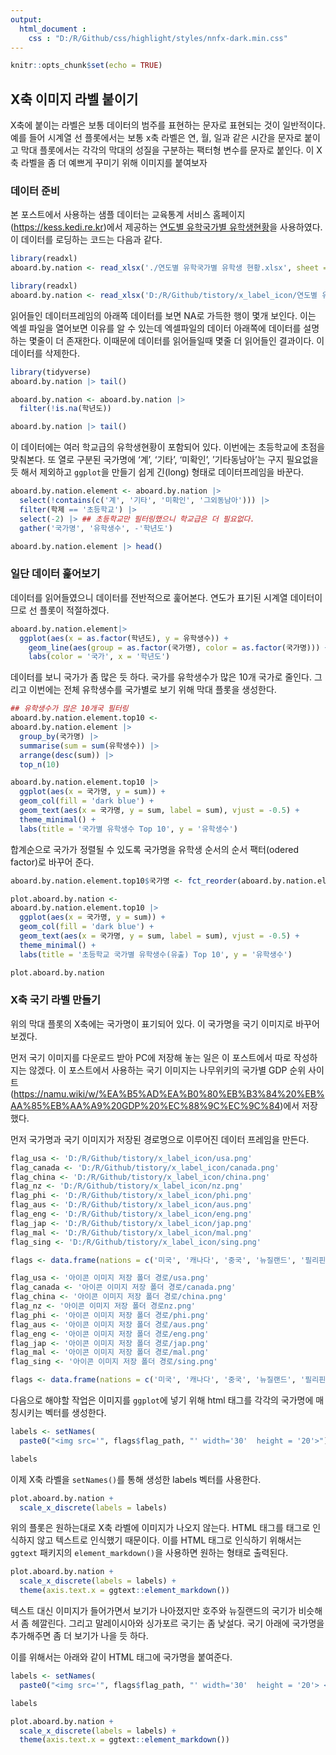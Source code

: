 ```yaml
---
output: 
  html_document :
    css : "D:/R/Github/css/highlight/styles/nnfx-dark.min.css"
---
```


```r
knitr::opts_chunk$set(echo = TRUE)
```

## X축 이미지 라벨 붙이기

X축에 붙이는 라벨은 보통 데이터의 범주를 표현하는 문자로 표현되는 것이 일반적이다. 예를 들어 시계열 선 플롯에서는 보통 x축 라벨은 연, 월, 일과 같은 시간을 문자로 붙이고 막대 플롯에서는 각각의 막대의 성질을 구분하는 팩터형 변수를 문자로 붙인다. 이 X축 라벨을 좀 더 예쁘게 꾸미기 위해 이미지를 붙여보자

### 데이터 준비

본 포스트에서 사용하는 샘플 데이터는 교육통계 서비스 홈페이지(<https://kess.kedi.re.kr>)에서 제공하는 [연도별 유학국가별 유학생현황](<https://kess.kedi.re.kr/kessTheme/zipyo?itemCode=03&menuId=m_02_03_01#>)을 사용하였다. 이 데이터를 로딩하는 코드는 다음과 같다. 

```r
library(readxl)
aboard.by.nation <- read_xlsx('./연도별 유학국가별 유학생 현황.xlsx', sheet = 'Sheet0', skip = 2, col_types = c('numeric', 'text', rep('numeric', 25)), col_names = TRUE)
```

```r
library(readxl)
aboard.by.nation <- read_xlsx('D:/R/Github/tistory/x_label_icon/연도별 유학국가별 유학생 현황.xlsx', sheet = 'Sheet0', skip = 2, col_types = c('numeric', 'text', rep('numeric', 25)), col_names = TRUE)
```

읽어들인 데이터프레임의 아래쪽 데이터를 보면 NA로 가득한 행이 몇개 보인다. 이는 엑셀 파일을 열어보면 이유를 알 수 있는데 엑셀파일의 데이터 아래쪽에 데이터를 설명하는 몇줄이 더 존재한다. 이때문에 데이터를 읽어들일때 몇줄 더 읽어들인 결과이다. 이 데이터를 삭제한다. 

```r
library(tidyverse)
aboard.by.nation |> tail()

aboard.by.nation <- aboard.by.nation |>
  filter(!is.na(학년도))

aboard.by.nation |> tail()
```

이 데이터에는 여러 학교급의 유학생현황이 포함되어 있다. 이번에는 초등학교에 초점을 맞춰본다. 또 열로 구분된 국가명에 '계', '기타', '미확인', '기타동남아'는 구지 필요없을 듯 해서 제외하고 `ggplot`을 만들기 쉽게 긴(long) 형태로 데이터프레임을 바꾼다. 

```r
aboard.by.nation.element <- aboard.by.nation |>
  select(!contains(c('계', '기타', '미확인', '그외동남아'))) |>
  filter(학제 == '초등학교') |>
  select(-2) |> ## 초등학교만 필터링했으니 학교급은 더 필요없다.
  gather('국가명', '유학생수', -'학년도')

aboard.by.nation.element |> head()
```

### 일단 데이터 훑어보기

데이터를 읽어들였으니 데이터를 전반적으로 훑어본다. 연도가 표기된 시계열 데이터이므로 선 플롯이 적절하겠다. 

```r
aboard.by.nation.element|>
  ggplot(aes(x = as.factor(학년도), y = 유학생수)) +
    geom_line(aes(group = as.factor(국가명), color = as.factor(국가명))) + 
    labs(color = '국가', x = '학년도')
```

데이터를 보니 국가가 좀 많은 듯 하다. 국가를 유학생수가 많은 10개 국가로 줄인다. 그리고 이번에는 전체 유학생수를 국가별로 보기 위해 막대 플롯을 생성한다. 


```r
## 유학생수가 많은 10개국 필터링
aboard.by.nation.element.top10 <-
aboard.by.nation.element |>
  group_by(국가명) |>
  summarise(sum = sum(유학생수)) |>
  arrange(desc(sum)) |>
  top_n(10)

aboard.by.nation.element.top10 |>
  ggplot(aes(x = 국가명, y = sum)) +
  geom_col(fill = 'dark blue') +
  geom_text(aes(x = 국가명, y = sum, label = sum), vjust = -0.5) + 
  theme_minimal() + 
  labs(title = '국가별 유학생수 Top 10', y = '유학생수')

```

합계순으로 국가가 정렬될 수 있도록 국가명을 유학생 순서의 순서 팩터(odered factor)로 바꾸어 준다. 
```r
aboard.by.nation.element.top10$국가명 <- fct_reorder(aboard.by.nation.element.top10$국가명, desc(aboard.by.nation.element.top10$sum))

plot.aboard.by.nation <- 
aboard.by.nation.element.top10 |>
  ggplot(aes(x = 국가명, y = sum)) +
  geom_col(fill = 'dark blue') +
  geom_text(aes(x = 국가명, y = sum, label = sum), vjust = -0.5) + 
  theme_minimal() + 
  labs(title = '초등학교 국가별 유학생수(유출) Top 10', y = '유학생수')

plot.aboard.by.nation
```

### X축 국기 라벨 만들기

위의 막대 플롯의 X축에는 국가명이 표기되어 있다. 이 국가명을 국기 이미지로 바꾸어 보겠다. 

먼저 국기 이미지를 다운로드 받아 PC에 저장해 놓는 일은 이 포스트에서 따로 작성하지는 않겠다. 이 포스트에서 사용하는 국기 이미지는 나무위키의 국가별 GDP 순위 사이트(<https://namu.wiki/w/%EA%B5%AD%EA%B0%80%EB%B3%84%20%EB%AA%85%EB%AA%A9%20GDP%20%EC%88%9C%EC%9C%84>)에서 저장했다. 

먼저 국가명과 국기 이미지가 저장된 경로명으로 이루어진 데이터 프레임을 만든다.

```r
flag_usa <- 'D:/R/Github/tistory/x_label_icon/usa.png'
flag_canada <- 'D:/R/Github/tistory/x_label_icon/canada.png'
flag_china <- 'D:/R/Github/tistory/x_label_icon/china.png'
flag_nz <- 'D:/R/Github/tistory/x_label_icon/nz.png'
flag_phi <- 'D:/R/Github/tistory/x_label_icon/phi.png'
flag_aus <- 'D:/R/Github/tistory/x_label_icon/aus.png'
flag_eng <- 'D:/R/Github/tistory/x_label_icon/eng.png'
flag_jap <- 'D:/R/Github/tistory/x_label_icon/jap.png'
flag_mal <- 'D:/R/Github/tistory/x_label_icon/mal.png'
flag_sing <- 'D:/R/Github/tistory/x_label_icon/sing.png'

flags <- data.frame(nations = c('미국', '캐나다', '중국', '뉴질랜드', '필리핀', '호주', '영국', '일본', '말레이시아', '싱가폴'), flag_path = c(flag_usa, flag_canada, flag_china, flag_nz, flag_phi, flag_aus, flag_eng, flag_jap, flag_mal, flag_sing))

```

```r
flag_usa <- '아이콘 이미지 저장 폴더 경로/usa.png'
flag_canada <- '아이콘 이미지 저장 폴더 경로/canada.png'
flag_china <- '아이콘 이미지 저장 폴더 경로/china.png'
flag_nz <- '아이콘 이미지 저장 폴더 경로nz.png'
flag_phi <- '아이콘 이미지 저장 폴더 경로/phi.png'
flag_aus <- '아이콘 이미지 저장 폴더 경로/aus.png'
flag_eng <- '아이콘 이미지 저장 폴더 경로/eng.png'
flag_jap <- '아이콘 이미지 저장 폴더 경로/jap.png'
flag_mal <- '아이콘 이미지 저장 폴더 경로/mal.png'
flag_sing <- '아이콘 이미지 저장 폴더 경로/sing.png'

flags <- data.frame(nations = c('미국', '캐나다', '중국', '뉴질랜드', '필리핀', '호주', '영국', '일본', '말레이시아', '싱가폴'), flag_path = c(flag_usa, flag_canada, flag_china, flag_nz, flag_phi, flag_aus, flag_eng, flag_jap, flag_mal, flag_sing))

```

다음으로 해야할 작업은 이미지를 `ggplot`에 넣기 위해 html 태그를 각각의 국가명에 매칭시키는 벡터를 생성한다. 

```r
labels <- setNames(
  paste0("<img src='", flags$flag_path, "' width='30'  height = '20'>"),  flags$nations)

labels
```

이제 X축 라벨을 `setNames()`를 통해 생성한 labels 벡터를 사용한다. 

```r
plot.aboard.by.nation +
  scale_x_discrete(labels = labels) 
```

위의 플롯은 원하는대로 X축 라벨에 이미지가 나오지 않는다. HTML 태그를 태그로 인식하지 않고 텍스트로 인식했기 때문이다. 이를 HTML 태그로 인식하기 위해서는 `ggtext` 패키지의 `element_markdown()`을 사용하면 원하는 형태로 출력된다. 

```r
plot.aboard.by.nation +
  scale_x_discrete(labels = labels) + 
  theme(axis.text.x = ggtext::element_markdown())

```

텍스트 대신 이미지가 들어가면서 보기가 나아졌지만 호주와 뉴질랜드의 국기가 비슷해서 좀 헤깔린다. 그리고 말레이시아와 싱가포르 국기는 좀 낮설다. 국기 아래에 국가명을 추가해주면 좀 더 보기가 나을 듯 하다.

이를 위해서는 아래와 같이 HTML 태그에 국가명을 붙여준다. 

```r
labels <- setNames(
  paste0("<img src='", flags$flag_path, "' width='30'  height = '20'> <br> ", flags$nations),  flags$nations)

labels

plot.aboard.by.nation +
  scale_x_discrete(labels = labels) + 
  theme(axis.text.x = ggtext::element_markdown())

```

